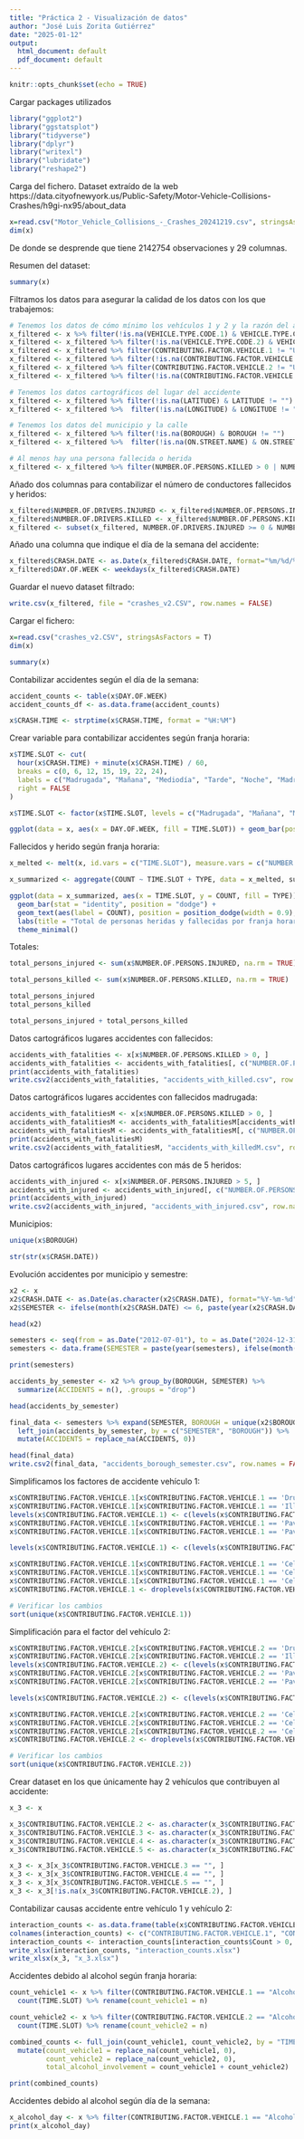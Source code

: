 ```yaml
---
title: "Práctica 2 - Visualización de datos"
author: "José Luis Zorita Gutiérrez"
date: "2025-01-12"
output:
  html_document: default
  pdf_document: default
---
```


```r
knitr::opts_chunk$set(echo = TRUE)
```

Cargar packages utilizados

```r
library("ggplot2")
library("ggstatsplot")
library("tidyverse")
library("dplyr")
library("writexl")
library("lubridate")
library("reshape2")
```

Carga del fichero. Dataset extraído de la web https://data.cityofnewyork.us/Public-Safety/Motor-Vehicle-Collisions-Crashes/h9gi-nx95/about_data

```r
x=read.csv("Motor_Vehicle_Collisions_-_Crashes_20241219.csv", stringsAsFactors = T)
dim(x)
```

De donde se desprende que tiene 2142754 observaciones y 29 columnas.

Resumen del dataset:

```r
summary(x)
```

Filtramos los datos para asegurar la calidad de los datos con los que trabajemos:

```r
# Tenemos los datos de cómo mínimo los vehículos 1 y 2 y la razón del accidente están especificadas:
x_filtered <- x %>% filter(!is.na(VEHICLE.TYPE.CODE.1) & VEHICLE.TYPE.CODE.1 != "")
x_filtered <- x_filtered %>% filter(!is.na(VEHICLE.TYPE.CODE.2) & VEHICLE.TYPE.CODE.2 != "")
x_filtered <- x_filtered %>% filter(CONTRIBUTING.FACTOR.VEHICLE.1 != "Unspecified")
x_filtered <- x_filtered %>% filter(!is.na(CONTRIBUTING.FACTOR.VEHICLE.1) & CONTRIBUTING.FACTOR.VEHICLE.1 != "")
x_filtered <- x_filtered %>% filter(CONTRIBUTING.FACTOR.VEHICLE.2 != "Unspecified")
x_filtered <- x_filtered %>% filter(!is.na(CONTRIBUTING.FACTOR.VEHICLE.2) & CONTRIBUTING.FACTOR.VEHICLE.2 != "")

# Tenemos los datos cartográficos del lugar del accidente
x_filtered <- x_filtered %>% filter(!is.na(LATITUDE) & LATITUDE != "")
x_filtered <- x_filtered %>%  filter(!is.na(LONGITUDE) & LONGITUDE != "")

# Tenemos los datos del municipio y la calle
x_filtered <- x_filtered %>% filter(!is.na(BOROUGH) & BOROUGH != "")
x_filtered <- x_filtered %>%  filter(!is.na(ON.STREET.NAME) & ON.STREET.NAME != "")

# Al menos hay una persona fallecida o herida
x_filtered <- x_filtered %>% filter(NUMBER.OF.PERSONS.KILLED > 0 | NUMBER.OF.PERSONS.INJURED > 0)
```

Añado dos columnas para contabilizar el número de conductores fallecidos y heridos:

```r
x_filtered$NUMBER.OF.DRIVERS.INJURED <- x_filtered$NUMBER.OF.PERSONS.INJURED - (x_filtered$NUMBER.OF.PEDESTRIANS.INJURED + x_filtered$NUMBER.OF.CYCLIST.INJURED + x_filtered$NUMBER.OF.MOTORIST.INJURED)
x_filtered$NUMBER.OF.DRIVERS.KILLED <- x_filtered$NUMBER.OF.PERSONS.KILLED - (x_filtered$NUMBER.OF.PEDESTRIANS.KILLED + x_filtered$NUMBER.OF.CYCLIST.KILLED + x_filtered$NUMBER.OF.MOTORIST.KILLED)
x_filtered <- subset(x_filtered, NUMBER.OF.DRIVERS.INJURED >= 0 & NUMBER.OF.DRIVERS.KILLED >= 0)
```

Añado una columna que indique el día de la semana del accidente:

```r
x_filtered$CRASH.DATE <- as.Date(x_filtered$CRASH.DATE, format="%m/%d/%Y")
x_filtered$DAY.OF.WEEK <- weekdays(x_filtered$CRASH.DATE)
```

Guardar el nuevo dataset filtrado:

```r
write.csv(x_filtered, file = "crashes_v2.CSV", row.names = FALSE)
```

Cargar el fichero:

```r
x=read.csv("crashes_v2.CSV", stringsAsFactors = T)
dim(x)
```
```r
summary(x)
```

Contabilizar accidentes según el día de la semana:

```r
accident_counts <- table(x$DAY.OF.WEEK)
accident_counts_df <- as.data.frame(accident_counts)
```

```r
x$CRASH.TIME <- strptime(x$CRASH.TIME, format = "%H:%M")
```

Crear variable para contabilizar accidentes según franja horaria:

```r
x$TIME.SLOT <- cut(
  hour(x$CRASH.TIME) + minute(x$CRASH.TIME) / 60,
  breaks = c(0, 6, 12, 15, 19, 22, 24),
  labels = c("Madrugada", "Mañana", "Mediodía", "Tarde", "Noche", "Madrugada"),
  right = FALSE
)

x$TIME.SLOT <- factor(x$TIME.SLOT, levels = c("Madrugada", "Mañana", "Mediodía", "Tarde", "Noche"))
```

```r
ggplot(data = x, aes(x = DAY.OF.WEEK, fill = TIME.SLOT)) + geom_bar(position = "dodge") + geom_text(stat = 'count', aes(label = ..count..), position = position_dodge(width = 0.9), vjust = -0.5) + labs(title = "Total de accidentes por día de la semana y franja horaria", x = "Día de la semana", y = "Número de accidentes", fill = "Franja horaria") + theme_minimal() + theme(axis.text.x = element_text(angle = 45, hjust = 1))
```

Fallecidos y herido según franja horaria:

```r
x_melted <- melt(x, id.vars = c("TIME.SLOT"), measure.vars = c("NUMBER.OF.PERSONS.INJURED", "NUMBER.OF.PERSONS.KILLED"), variable.name = "TYPE", value.name = "COUNT")

x_summarized <- aggregate(COUNT ~ TIME.SLOT + TYPE, data = x_melted, sum)

ggplot(data = x_summarized, aes(x = TIME.SLOT, y = COUNT, fill = TYPE)) +
  geom_bar(stat = "identity", position = "dodge") +
  geom_text(aes(label = COUNT), position = position_dodge(width = 0.9), vjust = -0.5) +
  labs(title = "Total de personas heridas y fallecidas por franja horaria", x = "Franja horaria", y = "Número de personas", fill = "Tipo de incidente") +
  theme_minimal()
```

Totales:

```r
total_persons_injured <- sum(x$NUMBER.OF.PERSONS.INJURED, na.rm = TRUE)

total_persons_killed <- sum(x$NUMBER.OF.PERSONS.KILLED, na.rm = TRUE)

total_persons_injured
total_persons_killed

total_persons_injured + total_persons_killed
```

Datos cartográficos lugares accidentes con fallecidos:

```r
accidents_with_fatalities <- x[x$NUMBER.OF.PERSONS.KILLED > 0, ]
accidents_with_fatalities <- accidents_with_fatalities[, c("NUMBER.OF.PERSONS.KILLED", "ON.STREET.NAME", "CROSS.STREET.NAME", "LATITUDE", "LONGITUDE")]
print(accidents_with_fatalities)
write.csv2(accidents_with_fatalities, "accidents_with_killed.csv", row.names = FALSE)
```

Datos cartográficos lugares accidentes con fallecidos madrugada:

```r
accidents_with_fatalitiesM <- x[x$NUMBER.OF.PERSONS.KILLED > 0, ]
accidents_with_fatalitiesM <- accidents_with_fatalitiesM[accidents_with_fatalitiesM$TIME.SLOT == "Madrugada", ]
accidents_with_fatalitiesM <- accidents_with_fatalitiesM[, c("NUMBER.OF.PERSONS.KILLED", "ON.STREET.NAME", "CROSS.STREET.NAME", "LATITUDE", "LONGITUDE")]
print(accidents_with_fatalitiesM)
write.csv2(accidents_with_fatalitiesM, "accidents_with_killedM.csv", row.names = FALSE)
```

Datos cartográficos lugares accidentes con más de 5 heridos:

```r
accidents_with_injured <- x[x$NUMBER.OF.PERSONS.INJURED > 5, ]
accidents_with_injured <- accidents_with_injured[, c("NUMBER.OF.PERSONS.INJURED", "ON.STREET.NAME", "CROSS.STREET.NAME", "LATITUDE", "LONGITUDE")]
print(accidents_with_injured)
write.csv2(accidents_with_injured, "accidents_with_injured.csv", row.names = FALSE)

```

Municipios:

```r
unique(x$BOROUGH)
```

```r
str(str(x$CRASH.DATE))
```

Evolución accidentes por municipio y semestre:

```r
x2 <- x
x2$CRASH.DATE <- as.Date(as.character(x2$CRASH.DATE), format="%Y-%m-%d")
x2$SEMESTER <- ifelse(month(x2$CRASH.DATE) <= 6, paste(year(x2$CRASH.DATE), "1", sep="-"), paste(year(x2$CRASH.DATE), "2", sep="-"))

head(x2)

semesters <- seq(from = as.Date("2012-07-01"), to = as.Date("2024-12-31"), by = "6 months")
semesters <- data.frame(SEMESTER = paste(year(semesters), ifelse(month(semesters) == 1, "1", "2"), sep="-"))

print(semesters)

accidents_by_semester <- x2 %>% group_by(BOROUGH, SEMESTER) %>%
  summarize(ACCIDENTS = n(), .groups = "drop")

head(accidents_by_semester)

final_data <- semesters %>% expand(SEMESTER, BOROUGH = unique(x2$BOROUGH)) %>%
  left_join(accidents_by_semester, by = c("SEMESTER", "BOROUGH")) %>%
  mutate(ACCIDENTS = replace_na(ACCIDENTS, 0))

head(final_data)
write.csv2(final_data, "accidents_borough_semester.csv", row.names = FALSE)
```

Simplificamos los factores de accidente vehículo 1:

```r
x$CONTRIBUTING.FACTOR.VEHICLE.1[x$CONTRIBUTING.FACTOR.VEHICLE.1 == 'Drugs (Illegal)'] <- 'Drugs (illegal)'
x$CONTRIBUTING.FACTOR.VEHICLE.1[x$CONTRIBUTING.FACTOR.VEHICLE.1 == 'Illnes'] <- 'Illness'
levels(x$CONTRIBUTING.FACTOR.VEHICLE.1) <- c(levels(x$CONTRIBUTING.FACTOR.VEHICLE.1),"Pavement slippery/defective")
x$CONTRIBUTING.FACTOR.VEHICLE.1[x$CONTRIBUTING.FACTOR.VEHICLE.1 == 'Pavement Slippery'] <- 'Pavement slippery/defective'
x$CONTRIBUTING.FACTOR.VEHICLE.1[x$CONTRIBUTING.FACTOR.VEHICLE.1 == 'Pavement Defective'] <- 'Pavement slippery/defective'

levels(x$CONTRIBUTING.FACTOR.VEHICLE.1) <- c(levels(x$CONTRIBUTING.FACTOR.VEHICLE.1),"Cellphone")

x$CONTRIBUTING.FACTOR.VEHICLE.1[x$CONTRIBUTING.FACTOR.VEHICLE.1 == 'Cell Phone (hand-Held)'] <- 'Cellphone'
x$CONTRIBUTING.FACTOR.VEHICLE.1[x$CONTRIBUTING.FACTOR.VEHICLE.1 == 'Cell Phone (hand-held)'] <- 'Cellphone'
x$CONTRIBUTING.FACTOR.VEHICLE.1[x$CONTRIBUTING.FACTOR.VEHICLE.1 == 'Cell Phone (hands-free)'] <- 'Cellphone'
x$CONTRIBUTING.FACTOR.VEHICLE.1 <- droplevels(x$CONTRIBUTING.FACTOR.VEHICLE.1)

# Verificar los cambios
sort(unique(x$CONTRIBUTING.FACTOR.VEHICLE.1))
```

Simplificación para el factor del vehículo 2:

```r
x$CONTRIBUTING.FACTOR.VEHICLE.2[x$CONTRIBUTING.FACTOR.VEHICLE.2 == 'Drugs (Illegal)'] <- 'Drugs (illegal)'
x$CONTRIBUTING.FACTOR.VEHICLE.2[x$CONTRIBUTING.FACTOR.VEHICLE.2 == 'Illnes'] <- 'Illness'
levels(x$CONTRIBUTING.FACTOR.VEHICLE.2) <- c(levels(x$CONTRIBUTING.FACTOR.VEHICLE.2),"Pavement slippery/defective")
x$CONTRIBUTING.FACTOR.VEHICLE.2[x$CONTRIBUTING.FACTOR.VEHICLE.2 == 'Pavement Slippery'] <- 'Pavement slippery/defective'
x$CONTRIBUTING.FACTOR.VEHICLE.2[x$CONTRIBUTING.FACTOR.VEHICLE.2 == 'Pavement Defective'] <- 'Pavement slippery/defective'

levels(x$CONTRIBUTING.FACTOR.VEHICLE.2) <- c(levels(x$CONTRIBUTING.FACTOR.VEHICLE.2),"Cellphone")

x$CONTRIBUTING.FACTOR.VEHICLE.2[x$CONTRIBUTING.FACTOR.VEHICLE.2 == 'Cell Phone (hand-Held)'] <- 'Cellphone'
x$CONTRIBUTING.FACTOR.VEHICLE.2[x$CONTRIBUTING.FACTOR.VEHICLE.2 == 'Cell Phone (hand-held)'] <- 'Cellphone'
x$CONTRIBUTING.FACTOR.VEHICLE.2[x$CONTRIBUTING.FACTOR.VEHICLE.2 == 'Cell Phone (hands-free)'] <- 'Cellphone'
x$CONTRIBUTING.FACTOR.VEHICLE.2 <- droplevels(x$CONTRIBUTING.FACTOR.VEHICLE.2)

# Verificar los cambios
sort(unique(x$CONTRIBUTING.FACTOR.VEHICLE.2))
```

Crear dataset en los que únicamente hay 2 vehículos que contribuyen al accidente:

```r
x_3 <- x

x_3$CONTRIBUTING.FACTOR.VEHICLE.2 <- as.character(x_3$CONTRIBUTING.FACTOR.VEHICLE.2)
x_3$CONTRIBUTING.FACTOR.VEHICLE.3 <- as.character(x_3$CONTRIBUTING.FACTOR.VEHICLE.3)
x_3$CONTRIBUTING.FACTOR.VEHICLE.4 <- as.character(x_3$CONTRIBUTING.FACTOR.VEHICLE.4)
x_3$CONTRIBUTING.FACTOR.VEHICLE.5 <- as.character(x_3$CONTRIBUTING.FACTOR.VEHICLE.5)

x_3 <- x_3[x_3$CONTRIBUTING.FACTOR.VEHICLE.3 == "", ]
x_3 <- x_3[x_3$CONTRIBUTING.FACTOR.VEHICLE.4 == "", ]
x_3 <- x_3[x_3$CONTRIBUTING.FACTOR.VEHICLE.5 == "", ]
x_3 <- x_3[!is.na(x_3$CONTRIBUTING.FACTOR.VEHICLE.2), ]
```

Contabilizar causas accidente entre vehículo 1 y vehículo 2:

```r
interaction_counts <- as.data.frame(table(x$CONTRIBUTING.FACTOR.VEHICLE.1, x$CONTRIBUTING.FACTOR.VEHICLE.2))
colnames(interaction_counts) <- c("CONTRIBUTING.FACTOR.VEHICLE.1", "CONTRIBUTING.FACTOR.VEHICLE.2", "Count")
interaction_counts <- interaction_counts[interaction_counts$Count > 0, ]
write_xlsx(interaction_counts, "interaction_counts.xlsx")
write_xlsx(x_3, "x_3.xlsx")
```

Accidentes debido al alcohol según franja horaria:

```r
count_vehicle1 <- x %>% filter(CONTRIBUTING.FACTOR.VEHICLE.1 == "Alcohol Involvement") %>%
  count(TIME.SLOT) %>% rename(count_vehicle1 = n)

count_vehicle2 <- x %>% filter(CONTRIBUTING.FACTOR.VEHICLE.2 == "Alcohol Involvement") %>%
  count(TIME.SLOT) %>% rename(count_vehicle2 = n)

combined_counts <- full_join(count_vehicle1, count_vehicle2, by = "TIME.SLOT") %>%
  mutate(count_vehicle1 = replace_na(count_vehicle1, 0),
         count_vehicle2 = replace_na(count_vehicle2, 0),
         total_alcohol_involvement = count_vehicle1 + count_vehicle2)

print(combined_counts)
```

Accidentes debido al alcohol según día de la semana:

```r
x_alcohol_day <- x %>% filter(CONTRIBUTING.FACTOR.VEHICLE.1 == "Alcohol Involvement") %>% count(DAY.OF.WEEK)
print(x_alcohol_day)
```

